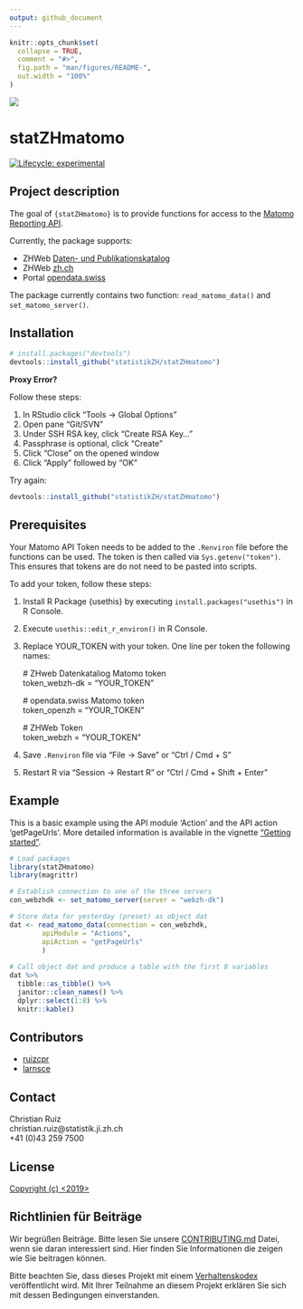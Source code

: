 ```yaml
---
output: github_document
---
```


<!-- README.md is generated from README.Rmd. Please edit that file -->

```r
knitr::opts_chunk$set(
  collapse = TRUE,
  comment = "#>",
  fig.path = "man/figures/README-",
  out.width = "100%"
)
```

![](man/figures/kt_zh.png)

# statZHmatomo

<!-- badges: start -->

[![Lifecycle: experimental](man/figures/lifecycle-experimental.svg)](https://www.tidyverse.org/lifecycle/#experimental)
<!-- badges: end -->

## Project description

The goal of `{statZHmatomo}` is to provide functions for access to the [Matomo Reporting API](https://developer.matomo.org/api-reference/reporting-api). 

Currently, the package supports:

- ZHWeb [Daten- und Publikationskatalog](https://www.zh.ch/de/politik-staat/statistik-daten/datenkatalog.html#/home)
- ZHWeb [zh.ch](https://www.zh.ch/de.html)
- Portal [opendata.swiss](https://opendata.swiss/de/)

The package currently contains two function: `read_matomo_data()` and `set_matomo_server()`.

## Installation

``` r
# install.packages("devtools")
devtools::install_github("statistikZH/statZHmatomo")
```

**Proxy Error?**

Follow these steps:

1. In RStudio click "Tools -> Global Options"
2. Open pane "Git/SVN"
3. Under SSH RSA key, click "Create RSA Key..."
4. Passphrase is optional, click "Create"
5. Click "Close" on the opened window
6. Click "Apply" followed by "OK"

Try again:

``` r
devtools::install_github("statistikZH/statZHmatomo")
```

## Prerequisites

Your Matomo API Token needs to be added to the `.Renviron` file before the functions can be used. The token is then called via `Sys.getenv("token")`. This ensures that tokens are do not need to be pasted into scripts.

To add your token, follow these steps:

1. Install R Package {usethis} by executing `install.packages("usethis")` in R Console.
2. Execute `usethis::edit_r_environ()` in R Console.
3. Replace YOUR_TOKEN with your token. One line per token the following names: 
    
    # ZHweb Datenkataliog Matomo token  
    token_webzh-dk = "YOUR_TOKEN"
    
    # opendata.swiss Matomo token  
    token_openzh = "YOUR_TOKEN"
    
    # ZHWeb Token  
    token_webzh = "YOUR_TOKEN"
     
4. Save `.Renviron` file via "File -> Save" or "Ctrl / Cmd + S"
5. Restart R via "Session -> Restart R" or "Ctrl / Cmd + Shift + Enter"

## Example

This is a basic example using the API module 'Action' and the API action 'getPageUrls'. More detailed information is available in the vignette ["Getting started"](https://statistikzh.github.io/statZHmatomo/articles/read_matamo_data.html). 

```r
# Load packages
library(statZHmatomo)
library(magrittr)

# Establish connection to one of the three servers
con_webzhdk <- set_matomo_server(server = "webzh-dk")

# Store data for yesterday (preset) as object dat
dat <- read_matomo_data(connection = con_webzhdk,
        apiModule = "Actions", 
        apiAction = "getPageUrls"
        )
        
# Call object dat and produce a table with the first 8 variables
dat %>% 
  tibble::as_tibble() %>% 
  janitor::clean_names() %>% 
  dplyr::select(1:8) %>% 
  knitr::kable()

```

## Contributors

- [ruizcpr](https://github.com/ruizcrp) 
- [larnsce](https://github.com/larnsce)

## Contact

Christian Ruiz  
christian.ruiz@statistik.ji.zh.ch  
+41 (0)43 259 7500  

## License

[Copyright (c) <2019> <Statistisches Amt Kanton Zürich>](https://github.com/statistikZH/STAT_Schablone/blob/master/LICENSE_code)

## Richtlinien für Beiträge

Wir begrüßen Beiträge. Bitte lesen Sie unsere [CONTRIBUTING.md](https://github.com/statistikZH/STAT_Schablone/blob/master/CONTRIBUTING.md) Datei, wenn sie daran interessiert sind. Hier finden Sie Informationen die zeigen wie Sie beitragen können. 

Bitte beachten Sie, dass dieses Projekt mit einem [Verhaltenskodex](https://github.com/statistikZH/STAT_Schablone/blob/master/CodeOfConduct.md) veröffentlicht wird. Mit Ihrer Teilnahme an diesem Projekt erklären Sie sich mit dessen Bedingungen einverstanden.



